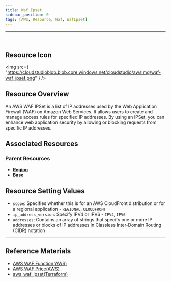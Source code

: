 ```yaml
---
title: Waf Ipset
sidebar_position: 0
tags: [AWS, Resource, Waf, WafIpset]
---
```


<hr />
<br />

## Resource Icon

<img
    src={
        "https://cloudstudioblob.blob.core.windows.net/cloudstudio/awsImg/waf-waf_ipset.png"
    }
/>

## Resource Overview

An AWS WAF IPSet is a list of IP addresses used by the Web Application Firewall (WAF) on Amazon Web Services. 
It allows users to create and manage access rules for specified IP addresses. 
By using an IPSet, you can enhance web application security by allowing or blocking requests from specific IP addresses.

## Associated Resources

### Parent Resources

-   [**Region**](https://docs.cstudio.app/docs/resource/aws/Base/)
-   [**Base**](https://docs.cstudio.app/docs/resource/aws/Base/)

## Resource Setting Values

-   `scope`: Specifies whether this is for an AWS CloudFront distribution or for a regional application - `REGIONAL`, `CLOUDFRONT`
-   `ip_address_version`: Specify IPV4 or IPV6 - `IPV4`, `IPV6`
-   `addresses`: Contains an array of strings that specify one or more IP addresses or blocks of IP addresses in Classless Inter-Domain Routing (CIDR) notation

---

## Reference Materials

-   [AWS WAF Function(AWS)](https://aws.amazon.com/ko/waf/features/)
-   [AWS WAF Price(AWS)](https://aws.amazon.com/ko/waf/pricing/?nc2=type_a)
-   [aws_waf_ipset(Terraform)](https://registry.terraform.io/providers/hashicorp/aws/latest/docs/resources/waf_ipset)
